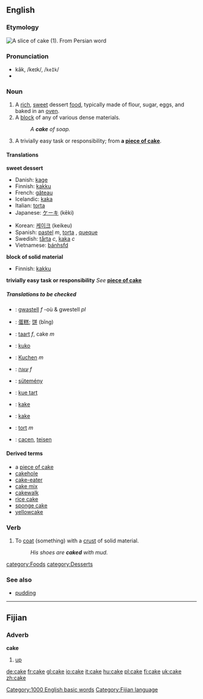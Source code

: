 {{BE-wip}}
<br>
{{wikipedia}}
{{commons}}
==English==

===Etymology===
[[Image:Sachertorte_DSC03027.JPG|thumb|right|A slice of cake (1).]]
From Persian word <!--give the Persian word here in the right script (kâk), meaning "table dessert made from flour, milk and sugar", via Arabic.
<!---This word has no etymology. The above-described etymology is pure speculation---->{{etystub}}

===Pronunciation===
*kāk, /keɪk/, /<tt>keIk</tt>/
*{{audio|en-us-cake.ogg|Audio (US)}}

===Noun===
{{en-noun-reg}}

# A [[rich]], [[sweet]] dessert [[food]], typically made of flour, sugar, eggs, and baked in an [[oven]].<!--encyclopedic info, and definitions of other words!  A [[gâteau]] or sponge cake includes a chemical leavening agent (e.g. baking powder), making it light and airy.  The denser [[torte]] omits the leavening agent, and uses less flour and more eggs.-->
# A [[block]] of any of various dense materials.
#:''A '''cake''' of soap.''
#{{slang}} A trivially easy task or responsibility; from '''a [[piece of cake]]'''.

====Translations====
<!--DefA-->'''sweet dessert'''
{{top}}
*Danish: [[kage]] {{c}}
*Finnish: [[kakku]]
*French: [[gâteau]] {{m}}
*Icelandic: [[kaka]]
*Italian: [[torta]] {{f}}<!--No: this is "dessert": [[dolce]] {{m}}-->
*Japanese: [[ケーキ]] (kēki)
{{mid}}
*Korean: [[케이크]] (keikeu)
*Spanish: [[pastel]] ''m'', [[torta]] {{f}}, [[queque]] {{m}}
*Swedish: [[tårta]] ''c'', [[kaka]] ''c''
*Vietnamese: [[bánh]]sfd
{{bottom}}

<!--DefB-->'''block of solid material'''
{{top}}
*Finnish: [[kakku]]
{{mid}}
{{bottom}}

<!--DefC-->'''trivially easy task or responsibility'''
''See'' '''[[piece of cake]]'''

=====Translations to be checked=====
{{checktrans}}
*{{ttbc|Breton}}: [[gwastell]] ''f'' -où & gwestell ''pl''
*{{ttbc|Chinese}}: [[蛋糕]]; [[饼]] (bǐng)
*{{ttbc|Dutch}}: [[taart]] ''f'', cake ''m''
*{{ttbc|Esperanto}}: [[kuko]]
*{{ttbc|German}}: [[Kuchen]] ''m''
*{{ttbc|Hebrew}}: [[עוגה]] ''f''
*{{ttbc|Hungarian}}: [[sütemény]]
*{{ttbc|Indonesian}}: [[kue tart]]
*{{ttbc|Norwegian (bokmål)}}: [[kake]]
*{{ttbc|Norwegian (nynorsk)}}: [[kake]]
*{{ttbc|Polish}}: [[tort]] ''m''
*{{ttbc|Welsh}}: [[cacen]], [[teisen]]

====Derived terms====
*a [[piece of cake]]
*[[cakehole]]
*[[cake-eater]]
*[[cake mix]]
*[[cakewalk]]
*[[rice cake]]
*[[sponge cake]]
*[[yellowcake]]

===Verb===
{{en-infl-reg-other-e|cak|e}}

#{{transitive}} To [[coat]] (something) with a [[crust]] of solid material.
#:''His shoes are '''caked''' with mud.''

[[Category:1000 English basic words]]
[[category:Foods]]
[[category:Desserts]]

===See also===
*[[pudding]]

----

==Fijian==
===Adverb===
'''cake'''

#[[up]]

[[Category:Fijian language]]

[[de:cake]]
[[fr:cake]]
[[gl:cake]]
[[io:cake]]
[[it:cake]]
[[hu:cake]]
[[pl:cake]]
[[fi:cake]]
[[uk:cake]]
[[zh:cake]]